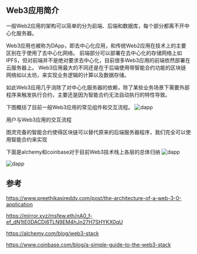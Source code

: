 
## Web3应用简介

一般Web2应用的架构可以简单的分为前端、后端和数据库，每个部分都离不开中心化服务器。

Web3应用也被称为DApp，即去中心化应用，和传统Web2应用在技术上的主要区别在于使用了去中心化网络。
前端部分可以部署在去中心化的存储网络上如IPFS，但对前端并不是绝对要求去中心化，目前很多Web3应用的前端依然部署在云服务器上。
Web3应用最大的不同还是在于后端使用带智能合约功能的区块链网络如以太坊，来实现业务逻辑的计算以及数据存储。

如此Web3应用几乎消除了对中心化服务器的依赖，除了某些业务场景下需要外部程序来触发执行合约，主要还是因为智能合约无法自动执行的特性导致。

下图概括了目前一般Web3应用的常见组件和交互流程。
![dapp](/architecture/dapp.webp)

用户与Web3应用的交互流程

图灵完备的智能合约使得区块链可以替代原来的后端服务器程序，我们完全可以使用智能合约来实现

下面是alchemy和coinbase对于目前Web3技术栈上各层的总体归纳
![dapp](/architecture/alchemy.png)

![dapp](/architecture/coinbase.png)

## 参考
https://www.preethikasireddy.com/post/the-architecture-of-a-web-3-0-application

https://mirror.xyz/msfew.eth/nA0_f-ef_dN1tE0DACDi6TLN9EM4hJn27H7SHYKX0qU

https://alchemy.com/blog/web3-stack

https://www.coinbase.com/blog/a-simple-guide-to-the-web3-stack
